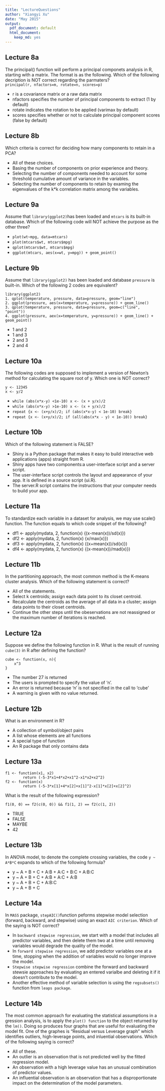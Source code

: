 ```yaml
---
title: "LectureQuestions"
author: "Xiangyi Xu"
date: "May 2015"
output:
  pdf_document: default
  html_document:
    keep_md: yes
---
```



## Lecture 8a

The principal() function will perform a principal componets analysis in R, starting with a matrix. The format is as the following. Which of the following decription is NOT correct regarding the parmaters?                
`principal(r, nfactors=m, rotate=n, scores=p)`                     

* r is a covariance matrix or a raw data matrix 
* nfactors specifies the number of principal components to extract (1 by default)
* rotate indicates the rotation to be applied (varimax by default)
* scores specifies whether or not to calculate principal component scores 
(false by default)

## Lecture 8b

Which criteria is correct for deciding how many components to retain in a PCA? 

* All of these choices.
* Basing the number of components on prior experience and theory. 
* Selecting the number of components needed to account for some threshold cumulative amount of variance in the variables.
* Selecting the number of components to retain by examing the eigenvalues of 
the k*k correlation matrix among the variables.

## Lecture 9a

Assume that `library(ggplot2)`has been loaded and `mtcars` is its built-in 
database. Which of the following code will NOT achieve the purpose as the other three?  

* `plot(wt~mpg, data=mtcars)` 
* `plot(mtcars$wt, mtcars$mpg)`
* `qplot(mtcars$wt, mtcars$mpg)`
* `ggplot(mtcars, aes(x=wt, y=mpg)) + geom_point()`

## Lecture 9b

Assume that `library(ggplot2)` has been loaded and database `pressure` is built-in. Which of the following 2 codes are equivalent?
```
library(ggplot2)
1. qplot(temperature, pressure, data=pressure, geom="line")
2. ggplot(pressure, aes(x=temperature, y=pressure)) + geom_line()
3. qplot(temperature, pressure, data=pressure, geom=c("line", "point"))
4. ggplot(pressure, aex(x=temperature, y=pressure)) + geom_line() + geom_point()
```

* 1 and 2
* 1 and 3
* 2 and 3
* 2 and 4

## Lecture 10a

The following codes are supposed to implement a version of Newton's method for calculating the square root of y. Which one is NOT correct? 
```
y <- 12345
x <- y/2
```

* `while (abs(x*x-y) <1e-10) x <- (x + y/x)/2`
* `while (abs(x*x-y) >1e-10) x <- (x + y/x)/2`
* `repeat {x <- (x+y/x)/2; if (abs(x*x-y) < 1e-10) break}`
* `repeat {x <- (x+y/x)/2; if (all(abs(x*x - y) < 1e-10)) break}`

## Lecture 10b

Which of the following statement is FALSE?

* Shiny is a Python package that makes it easy to build interactive web 
applications (apps) straight from R.
* Shiny apps have two components:a user-interface script and a server script.
* The user-interface script controls the layout and appearance of your app. 
It is defined in a source script (ui.R).
* The server.R script contains the instructions that your computer needs to 
build your app. 

## Lecture 11a

To standardize each variable in a dataset for analysis, we may use scale() function. The function equals to which code snippet of the following?

* df1 <- apply(mydata, 2, function(x) {(x-mean(x))/sd(x)})
* df2 <- apply(mydata, 2, function(x) {x/max(x)})
* df3 <- apply(mydata, 2, function(x) {(x+mean(x))/sd(x)})
* df4 <- apply(mydata, 2, function(x) {(x-mean(x))/mad(x)})

## Lecture 11b

In the partitioning approach, the most common method is the K-means cluster analysis. Which of the following statement is correct?

* All of the statements. 
* Select k centroids; assign each data point to its closet centroid.
* Recalculate the centroids as the average of all data in a cluster; 
assign data points to their closet centroids.
* Continue the other steps until the obeservations are not reassigned or the maximum number of iterations is reached.

## Lecture 12a

Suppose we define the following function in R. What is the result of 
running `cube(3)` in R after defining the function?
```
cube <- function(x, n){
    x^3
}
```

* The number 27 is returned
* The users is prompted to specify the value of 'n'. 
* An error is returned because 'n' is not specified in the call to 'cube' 
* A warning is given with no value returned. 

## Lecture 12b

What is an environment in R?

* A collection of symbol/object pairs 
* A list whose elements are all functions 
* A special type of function 
* An R package that only contains data 

## Lecture 13a

```
f1 <- function(x1, x2) 
        return (-5-3*x1+4*x2+x1^2-x1*x2+x2^2)
f2 <- function(x)
        return (-5-3*x[1]+4*x[2]+x[1]^2-x[1]*x[2]+x[2]^2)
```
What is the result of the following expression?
```
f1(0, 0) == f2(c(0, 0)) && f1(1, 2) == f2(c(1, 2))
```

* TRUE
* FALSE
* MAYBE
* 42

## Lecture 13b
In ANOVA model, to denote the complete crossing variables, the code `y ~ A*B*C`
expands to which of the following formula?

* y ~ A + B + C + A:B + A:C + B:C + A:B:C
* y ~ A + B + C + A:B + A:C + A:B
* y ~ A + B + C + A:B:C
* y ~ A + B + C

## Lecture 14a
In `MASS` package, `stepAIC()`function peforms stepwise model selection (forward, backward, and stepwise) using an exact `AIC criterion`. Which of the saying is NOT correct? 

* In `backward stepwise regression`, we start with a model that includes all predictor variables, and then delete them two at a time until removing variables would degrade the quality of the model. 
* In `forward stepwise regression`, we add predictor variables one at a time, stopping when the addition of variables would no longer improve the model.  
* `Stepwise stepwise regression` combine the forward and backward stewsie approaches by evaluating an entered varialbe and deleting it if it doesn't contribute to the model. 
* Another effective method of variable selection is using the `regsubsets()` function from `leaps package`. 

## Lecture 14b
The most common approach for evaluating the statistical assumptions in a gression analysis, is to apply the `plot() function` to the object returned by the `lm()`. Doing so produces four graphs that are useful for evaluating the model fit. One of the graphes is "Residual versus Leverage graph" which identifies outliers, high-leverage points, and inluential observations. Which of the following saying is correct? 

* All of these.
* An outlier is an observation that is not predicted well by the fitted regression model.
* An observation with a high leverage value has an unusual combination of predictor values. 
* An influential observation is an observation that has a disproportionate impact on the determination of the model parameters. 